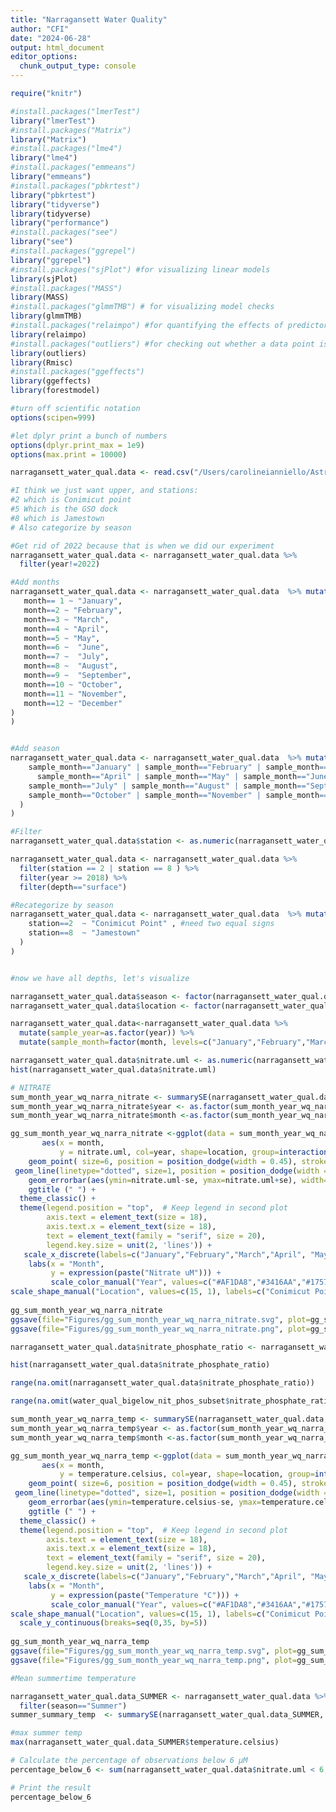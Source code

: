 ```yaml
---
title: "Narragansett Water Quality"
author: "CFI"
date: "2024-06-28"
output: html_document
editor_options: 
  chunk_output_type: console
---
```


```r
require("knitr")

#install.packages("lmerTest")
library("lmerTest")
#install.packages("Matrix")
library("Matrix")
#install.packages("lme4")
library("lme4")
#install.packages("emmeans")
library("emmeans")
#install.packages("pbkrtest")
library("pbkrtest")
library("tidyverse")
library(tidyverse)
library("performance")
#install.packages("see")
library("see")
#install.packages("ggrepel")
library("ggrepel")
#install.packages("sjPlot") #for visualizing linear models
library(sjPlot)
#install.packages("MASS")
library(MASS)
#install.packages("glmmTMB") # for visualizing model checks
library(glmmTMB)
#install.packages("relaimpo") #for quantifying the effects of predictor variables
library(relaimpo)
#install.packages("outliers") #for checking out whether a data point is an outlier
library(outliers)
library(Rmisc)
#install.packages("ggeffects")
library(ggeffects)
library(forestmodel)

#turn off scientific notation
options(scipen=999)

#let dplyr print a bunch of numbers
options(dplyr.print_max = 1e9)
options(max.print = 10000)   

```


```r
narragansett_water_qual.data <- read.csv("/Users/carolineianniello/Astrangia_Ecotox/Data/Narragansett_water_qual_2014_2022_QCed_8_22_24.csv", header=TRUE, sep=",",stringsAsFactors = FALSE)

#I think we just want upper, and stations:
#2 which is Conimicut point
#5 Which is the GSO dock
#8 which is Jamestown
# Also categorize by season

#Get rid of 2022 because that is when we did our experiment
narragansett_water_qual.data <- narragansett_water_qual.data %>% 
  filter(year!=2022)

#Add months
narragansett_water_qual.data <- narragansett_water_qual.data  %>% mutate(sample_month = case_when(
   month== 1 ~ "January",
   month==2 ~ "February",
   month==3 ~ "March",
   month==4 ~ "April",
   month==5 ~ "May",
   month==6 ~  "June",
   month==7 ~  "July",
   month==8 ~  "August",
   month==9 ~  "September",
   month==10 ~ "October",
   month==11 ~ "November",
   month==12 ~ "December"
)
)


#Add season
narragansett_water_qual.data <- narragansett_water_qual.data  %>% mutate(season = case_when(
    sample_month=="January" | sample_month=="February" | sample_month=="March" ~ "Winter" , #need two equal signs
      sample_month=="April" | sample_month=="May" | sample_month=="June" ~ "Spring" ,
    sample_month=="July" | sample_month=="August" | sample_month=="September" ~ "Summer" ,
    sample_month=="October" | sample_month=="November" | sample_month=="December" ~ "Fall" 
  )
)

#Filter
narragansett_water_qual.data$station <- as.numeric(narragansett_water_qual.data$station)

narragansett_water_qual.data <- narragansett_water_qual.data %>%
  filter(station == 2 | station == 8 ) %>%
  filter(year >= 2018) %>%
  filter(depth=="surface")

#Recategorize by season
narragansett_water_qual.data <- narragansett_water_qual.data  %>% mutate(location = case_when(
    station==2  ~ "Conimicut Point" , #need two equal signs
    station==8  ~ "Jamestown" 
  )
)


#now we have all depths, let's visualize
```

```r
narragansett_water_qual.data$season <- factor(narragansett_water_qual.data$season, levels=c("Winter","Spring","Summer","Fall"))
narragansett_water_qual.data$location <- factor(narragansett_water_qual.data$location, levels=c("Conimicut Point","GSO Dock","Jamestown"))

narragansett_water_qual.data<-narragansett_water_qual.data %>% 
  mutate(sample_year=as.factor(year)) %>%
  mutate(sample_month=factor(month, levels=c("January","February","March","April","May","June","July","August","September","October","November","December")))

narragansett_water_qual.data$nitrate.uml <- as.numeric(narragansett_water_qual.data$nitrate.uml)
hist(narragansett_water_qual.data$nitrate.uml)

# NITRATE
sum_month_year_wq_narra_nitrate <- summarySE(narragansett_water_qual.data, measurevar = c("nitrate.uml"), groupvars = c("location", "month","year"), na.rm=T)
sum_month_year_wq_narra_nitrate$year <- as.factor(sum_month_year_wq_narra_nitrate$year)
sum_month_year_wq_narra_nitrate$month <-as.factor(sum_month_year_wq_narra_nitrate$month)

gg_sum_month_year_wq_narra_nitrate <-ggplot(data = sum_month_year_wq_narra_nitrate ,
       aes(x = month,
           y = nitrate.uml, col=year, shape=location, group=interaction(year,location))) +
    geom_point( size=6, position = position_dodge(width = 0.45), stroke=2) +
 geom_line(linetype="dotted", size=1, position = position_dodge(width = 0.45))+
    geom_errorbar(aes(ymin=nitrate.uml-se, ymax=nitrate.uml+se), width=0.25, linewidth=0.8, position = position_dodge(width = 0.45))+
    ggtitle (" ") +
  theme_classic() +
  theme(legend.position = "top",  # Keep legend in second plot
        axis.text = element_text(size = 18),
        axis.text.x = element_text(size = 18),
        text = element_text(family = "serif", size = 20),
        legend.key.size = unit(2, 'lines')) +
   scale_x_discrete(labels=c("January","February","March","April", "May","June","July","August","September","October","November","December"))+
    labs(x = "Month", 
         y = expression(paste("Nitrate uM"))) +
         scale_color_manual("Year", values=c("#AF1DA8","#3416AA","#1757D7","#2CD4EE","#55B97F"), labels=c("2018","2019","2020","2021","2022")) +
scale_shape_manual("Location", values=c(15, 1), labels=c("Conimicut Point","Jamestown"))
         
gg_sum_month_year_wq_narra_nitrate
ggsave(file="Figures/gg_sum_month_year_wq_narra_nitrate.svg", plot=gg_sum_month_year_wq_narra_nitrate, device='svg')
ggsave(file="Figures/gg_sum_month_year_wq_narra_nitrate.png", plot=gg_sum_month_year_wq_narra_nitrate)

```

```r
narragansett_water_qual.data$nitrate_phosphate_ratio <- narragansett_water_qual.data$nitrate.uml/ narragansett_water_qual.data$orthophosphate.uml

hist(narragansett_water_qual.data$nitrate_phosphate_ratio)

range(na.omit(narragansett_water_qual.data$nitrate_phosphate_ratio))

range(na.omit(water_qual_bigelow_nit_phos_subset$nitrate_phosphate_ratio))

```


```r
sum_month_year_wq_narra_temp <- summarySE(narragansett_water_qual.data, measurevar = c("temperature.celsius"), groupvars = c("location", "month","year"), na.rm=T)
sum_month_year_wq_narra_temp$year <- as.factor(sum_month_year_wq_narra_temp$year)
sum_month_year_wq_narra_temp$month <-as.factor(sum_month_year_wq_narra_temp$month)

gg_sum_month_year_wq_narra_temp <-ggplot(data = sum_month_year_wq_narra_temp,
       aes(x = month,
           y = temperature.celsius, col=year, shape=location, group=interaction(year,location))) +
    geom_point( size=6, position = position_dodge(width = 0.45), stroke=2) +
 geom_line(linetype="dotted", size=1, position = position_dodge(width = 0.45))+
    geom_errorbar(aes(ymin=temperature.celsius-se, ymax=temperature.celsius+se), width=0.25, linewidth=0.8, position = position_dodge(width = 0.45))+
    ggtitle (" ") +
  theme_classic() +
  theme(legend.position = "top",  # Keep legend in second plot
        axis.text = element_text(size = 18),
        axis.text.x = element_text(size = 18),
        text = element_text(family = "serif", size = 20),
        legend.key.size = unit(2, 'lines')) +
   scale_x_discrete(labels=c("January","February","March","April", "May","June","July","August","September","October","November","December"))+
    labs(x = "Month", 
         y = expression(paste("Temperature °C"))) +
         scale_color_manual("Year", values=c("#AF1DA8","#3416AA","#1757D7","#2CD4EE","#55B97F"), labels=c("2018","2019","2020","2021","2022")) +
scale_shape_manual("Location", values=c(15, 1), labels=c("Conimicut Point","Jamestown")) +
  scale_y_continuous(breaks=seq(0,35, by=5))
         
gg_sum_month_year_wq_narra_temp
ggsave(file="Figures/gg_sum_month_year_wq_narra_temp.svg", plot=gg_sum_month_year_wq_narra_tempe, device='svg')
ggsave(file="Figures/gg_sum_month_year_wq_narra_temp.png", plot=gg_sum_month_year_wq_narra_temp)

```

```r
#Mean summertime temperature 

narragansett_water_qual.data_SUMMER <- narragansett_water_qual.data %>%
  filter(season=="Summer")
summer_summary_temp  <- summarySE(narragansett_water_qual.data_SUMMER, measurevar = c("temperature.celsius"), na.rm=T)

#max summer temp 
max(narragansett_water_qual.data_SUMMER$temperature.celsius)
```

```r
# Calculate the percentage of observations below 6 μM
percentage_below_6 <- sum(narragansett_water_qual.data$nitrate.uml < 6, na.rm=T) / nrow(narragansett_water_qual.data) * 100

# Print the result
percentage_below_6

```




